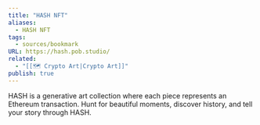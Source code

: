 ```yaml
---
title: "HASH NFT"
aliases:
  - HASH NFT
tags:
  - sources/bookmark
URL: https://hash.pob.studio/
related:
  - "[[🗺️ Crypto Art|Crypto Art]]"
publish: true
---
```




HASH is a generative art collection where each piece represents an Ethereum transaction. Hunt for beautiful moments, discover history, and tell your story through HASH.
